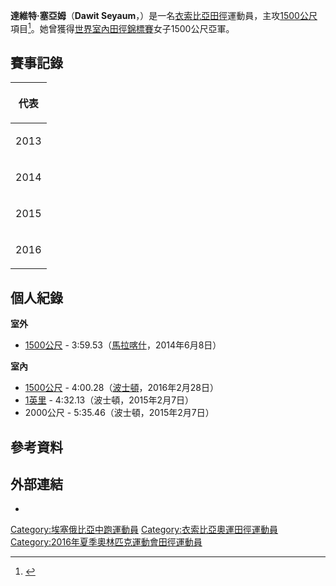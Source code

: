{{noteTA
|1=zh-tw:衣索比亞; zh-sg:衣索比亚; zh-cn:埃塞俄比亚; zh-hk:埃塞俄比亞;
}}
{{Infobox sportsperson
| name           = 達維特·塞亞姆<br />''Dawit Seyaum''
| image          = Women 1500m podium Portland 2016.jpg
| image_size     = 260px
| caption        = 達維特·塞亞姆
| birth_name     = 
| fullname       = Dawit Seyaum Biratu
| nickname       = 
| nationality    = 
| residence      = 
| birth_date     = {{birth date and age|1996|7|27|df=yes}}
| birth_place    = 
| death_date     = 
| death_place    = 
| height         = {{height|m=1.58}}
| weight         = {{weight|kg=45}}
| website        = 
| country        = {{ETH}}
| sport          = [[田徑|田徑]]
| event          = 1500公尺
| olympics       = 
| show-medals    = yes
| medaltemplates = 
{{MedalSport|女子[[田徑|田徑]]}}
{{MedalCountry|{{ETH}}}}
{{MedalCompetition|[[世界室內田徑錦標賽|世界室內田徑錦標賽]]}}
{{MedalSilver|[[2016年世界室內田徑錦標賽|2016年 波特蘭]]|1500公尺}}
{{MedalCompetition|[[非洲運動會|非洲運動會]]}}
{{MedalGold|[[2015年非洲運動會|2015年 布拉薩]]|1500公尺}}
{{MedalCompetition|[[非洲田徑錦標賽|非洲田徑錦標賽]]}}
{{MedalSilver|[[2014年非洲田徑錦標賽|2014年 馬拉喀什]]|1500公尺}}
{{MedalCompetition|[[世界青年田徑錦標賽|世界青年田徑錦標賽]]}}
{{MedalGold|[[2014年世界青年田徑錦標賽|2014年 尤金]]|1500公尺}}
{{MedalCompetition|[[非洲青年田徑錦標賽|非洲青年田徑錦標賽]]}}
{{MedalGold|[[2013年非洲青年田徑錦標賽|2013年 巴姆布斯]]|1500公尺}}
{{MedalGold|[[2015年非洲青年田徑錦標賽|2015年 阿迪斯阿貝巴]]|1500公尺}}
{{MedalCompetition|[[世界青少年田徑錦標賽|世界青少年田徑錦標賽]]}}
{{MedalSilver|[[2013年世界青少年田徑錦標賽|2013年 頓涅茨克]]|1500公尺}}
{{MedalCountry|[[File:Africa_(orthographic_projection).svg|20px]] [[非洲|非洲]]}}
{{MedalCompetition|[[國際田總洲際盃|國際田總洲際盃]]}}
{{MedalBronze|[[2014年國際田總洲際盃|2014年 馬拉喀什]]|1500公尺}}
}}
'''達維特·塞亞姆'''（'''Dawit Seyaum'''，{{bd|1996年|7月27日|catIdx=Seyaum, Dawit}}）是一名[[衣索比亞|衣索比亞]][[田徑|田徑]]運動員，主攻[[1500米賽跑|1500公尺]]項目<ref>{{cite web |url=http://www.iaaf.org/athletes/ethiopia/dawit-seyaum-281867 |title=Dawit Seyaum |publisher=IAAF |date=2016-05-21 |accessdate=2016-05-21 |archive-date=2019-04-08 |archive-url=https://web.archive.org/web/20190408200859/https://www.iaaf.org/athletes/ethiopia/dawit-seyaum-281867 |dead-url=no }}</ref>。她曾獲得[[2016年世界室內田徑錦標賽|世界室內田徑錦標賽]]女子1500公尺亞軍。

== 賽事記錄 ==
{| {{AchievementTable|Event=yes}}
|-
!colspan="6"|代表 {{ETH}}
|-
|rowspan=2|2013
|[[2013年世界青少年田徑錦標賽|世界青少年錦標賽]]
|[[烏克蘭|烏克蘭]][[頓涅茨克|頓涅茨克]]
|bgcolor=silver | 亞軍
|1500公尺
|4:15.51
|-
|{{link-en|2013年非洲青年田徑錦標賽|2013 African Junior Athletics Championships|非洲青年錦標賽}}
|[[模里西斯|模里西斯]]{{link-en|巴姆布斯|Bambous, Mauritius}}
|bgcolor=gold | 冠軍
|1500公尺
|4:09.00
|-
|rowspan=3|2014
|[[2014年世界青年田徑錦標賽|世界青年錦標賽]]
|[[美國|美國]][[尤金_(俄勒岡州)|尤金]]
|bgcolor=gold | 冠軍
|1500公尺
|4:09.86
|-
|{{link-en|2014年非洲田徑錦標賽|2014 African Championships in Athletics|非洲錦標賽}}
|[[摩洛哥|摩洛哥]][[馬拉喀什|馬拉喀什]]
|bgcolor=silver | 亞軍
|1500公尺
|4:10.92
|-
|{{link-en|2014年國際田總洲際盃|2014 IAAF Continental Cup|國際田總洲際盃}}
|[[摩洛哥|摩洛哥]][[馬拉喀什|馬拉喀什]]
|bgcolor=cc9966 | 季軍
|1500公尺
|4:07.61
|-
|rowspan=3|2015
|{{link-en|2015年非洲青年田徑錦標賽|2015 African Junior Athletics Championships|非洲青年錦標賽}}
|[[衣索比亞|衣索比亞]][[阿迪斯阿貝巴|阿迪斯阿貝巴]]
|bgcolor=gold | 冠軍
|1500公尺
|4:15.94
|-
|[[2015年世界田徑錦標賽|世界錦標賽]]
|[[中國|中國]][[北京|北京]]
|第4名
|1500公尺
|4:10.26
|-
|[[2015年非洲運動會|非洲運動會]]
|[[剛果共和國|剛果共和國]][[布拉薩|布拉薩]]
|bgcolor=gold | 冠軍
|1500公尺
|4:16.69
|-
|2016
|[[2016年世界室內田徑錦標賽|世界室內錦標賽]]
|[[美國|美國]][[波特蘭|波特蘭]]
|bgcolor=silver | 亞軍
|1500公尺
|4:05.30
|}

== 個人紀錄 ==
'''室外'''
* [[1500米賽跑|1500公尺]] - 3:59.53（[[馬拉喀什|馬拉喀什]]，2014年6月8日）

'''室內'''
* [[1500米賽跑|1500公尺]] - 4:00.28（[[波士頓|波士頓]]，2016年2月28日）
* [[1英里賽跑|1英里]] - 4:32.13（波士頓，2015年2月7日）
* 2000公尺 - 5:35.46（波士頓，2015年2月7日）

== 參考資料 ==
{{Reflist}}

== 外部連結 ==
* {{IAAF name|id=281867}}

{{DEFAULTSORT:Seyaum, Dawit}}
[[Category:埃塞俄比亞中跑運動員|Category:埃塞俄比亞中跑運動員]]
[[Category:衣索比亞奧運田徑運動員|Category:衣索比亞奧運田徑運動員]]
[[Category:2016年夏季奧林匹克運動會田徑運動員|Category:2016年夏季奧林匹克運動會田徑運動員]]